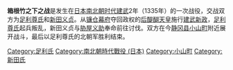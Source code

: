 {{japanese|japanese=箱根・竹ノ下の戦い|kana=はこねたけのしたのたたかい}}
{{Campaignbox 建武新政戰爭}}
'''箱根竹之下之战'''是发生在[[南北朝时代_(日本)|日本南北朝时代]][[建武_(后醍醐天皇)|建武]]2年（1335年）的一次战役，交战双方为[[足利尊氏|足利尊氏]]和[[新田义贞|新田义贞]]。从[[镰仓幕府|镰仓幕府]]夺回政权的[[后醍醐天皇|后醍醐天皇]]施行[[建武新政|建武新政]]，[[足利尊氏|足利尊氏]]起兵叛乱，新田义贞与[[胁屋义助|胁屋义助]]奉命前往讨伐。双方在今[[静冈县|静冈县]][[小山町|小山町]]附近展开战斗，最后以足利尊氏的北朝军胜利结束。

[[Category:足利氏|Category:足利氏]]
[[Category:南北朝時代戰役_(日本)|Category:南北朝時代戰役 (日本)]]
[[Category:小山町|Category:小山町]]
[[Category:新田氏|Category:新田氏]]